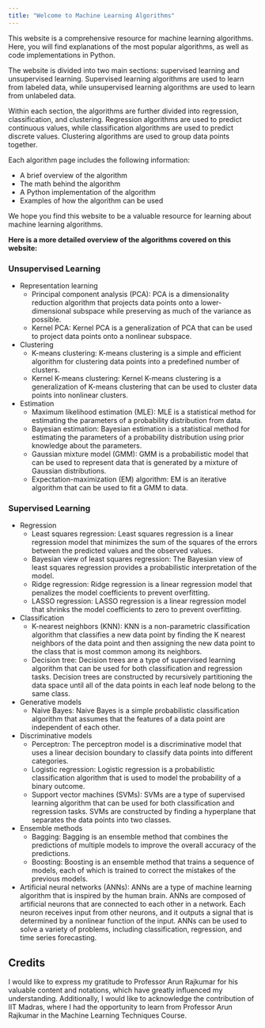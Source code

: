 ```yaml
---
title: "Welcome to Machine Learning Algorithms"
---
```


This website is a comprehensive resource for machine learning algorithms. Here, you will find explanations of the most popular algorithms, as well as code implementations in Python.

The website is divided into two main sections: supervised learning and unsupervised learning. Supervised learning algorithms are used to learn from labeled data, while unsupervised learning algorithms are used to learn from unlabeled data.

Within each section, the algorithms are further divided into regression, classification, and clustering. Regression algorithms are used to predict continuous values, while classification algorithms are used to predict discrete values. Clustering algorithms are used to group data points together.

Each algorithm page includes the following information:

* A brief overview of the algorithm
* The math behind the algorithm
* A Python implementation of the algorithm
* Examples of how the algorithm can be used

We hope you find this website to be a valuable resource for learning about machine learning algorithms.

**Here is a more detailed overview of the algorithms covered on this website:**

### Unsupervised Learning

* Representation learning
    * Principal component analysis (PCA): PCA is a dimensionality reduction algorithm that projects data points onto a lower-dimensional subspace while preserving as much of the variance as possible.
    * Kernel PCA: Kernel PCA is a generalization of PCA that can be used to project data points onto a nonlinear subspace.
* Clustering
    * K-means clustering: K-means clustering is a simple and efficient algorithm for clustering data points into a predefined number of clusters.
    * Kernel K-means clustering: Kernel K-means clustering is a generalization of K-means clustering that can be used to cluster data points into nonlinear clusters.
* Estimation
    * Maximum likelihood estimation (MLE): MLE is a statistical method for estimating the parameters of a probability distribution from data.
    * Bayesian estimation: Bayesian estimation is a statistical method for estimating the parameters of a probability distribution using prior knowledge about the parameters.
    * Gaussian mixture model (GMM): GMM is a probabilistic model that can be used to represent data that is generated by a mixture of Gaussian distributions.
    * Expectation-maximization (EM) algorithm: EM is an iterative algorithm that can be used to fit a GMM to data.
    
### Supervised Learning

* Regression
    * Least squares regression: Least squares regression is a linear regression model that minimizes the sum of the squares of the errors between the predicted values and the observed values.
    * Bayesian view of least squares regression: The Bayesian view of least squares regression provides a probabilistic interpretation of the model.
    * Ridge regression: Ridge regression is a linear regression model that penalizes the model coefficients to prevent overfitting.
    * LASSO regression: LASSO regression is a linear regression model that shrinks the model coefficients to zero to prevent overfitting.
* Classification
    * K-nearest neighbors (KNN): KNN is a non-parametric classification algorithm that classifies a new data point by finding the K nearest neighbors of the data point and then assigning the new data point to the class that is most common among its neighbors.
    * Decision tree: Decision trees are a type of supervised learning algorithm that can be used for both classification and regression tasks. Decision trees are constructed by recursively partitioning the data space until all of the data points in each leaf node belong to the same class.
* Generative models
    * Naive Bayes: Naive Bayes is a simple probabilistic classification algorithm that assumes that the features of a data point are independent of each other.
* Discriminative models
    * Perceptron: The perceptron model is a discriminative model that uses a linear decision boundary to classify data points into different categories.
    * Logistic regression: Logistic regression is a probabilistic classification algorithm that is used to model the probability of a binary outcome.
    * Support vector machines (SVMs): SVMs are a type of supervised learning algorithm that can be used for both classification and regression tasks. SVMs are constructed by finding a hyperplane that separates the data points into two classes.
* Ensemble methods
    * Bagging: Bagging is an ensemble method that combines the predictions of multiple models to improve the overall accuracy of the predictions.
    * Boosting: Boosting is an ensemble method that trains a sequence of models, each of which is trained to correct the mistakes of the previous models.
* Artificial neural networks (ANNs): ANNs are a type of machine learning algorithm that is inspired by the human brain. ANNs are composed of artificial neurons that are connected to each other in a network. Each neuron receives input from other neurons, and it outputs a signal that is determined by a nonlinear function of the input. ANNs can be used to solve a variety of problems, including classification, regression, and time series forecasting.

## Credits

I would like to express my gratitude to Professor Arun Rajkumar for his valuable content and notations, which have greatly influenced my understanding. Additionally, I would like to acknowledge the contribution of IIT Madras, where I had the opportunity to learn from Professor Arun Rajkumar in the Machine Learning Techniques Course.